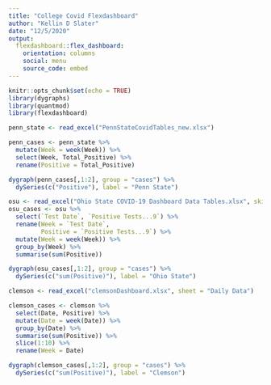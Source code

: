 ```yaml
---
title: "College Covid Flexdashboard"
author: "Kellin D Slater"
date: "12/5/2020"
output: 
  flexdashboard::flex_dashboard:
    orientation: columns
    social: menu
    source_code: embed
---
```


```r
knitr::opts_chunk$set(echo = TRUE)
library(dygraphs)
library(quantmod)
library(flexdashboard)
```

```r
penn_state <- read_excel("PennStateCovidTables_new.xlsx")

penn_cases <- penn_state %>%
  mutate(Week = week(Week)) %>%
  select(Week, Total_Positive) %>%
  rename(Positive = Total_Positive)

dygraph(penn_cases[,1:2], group = "cases") %>% 
  dySeries(c("Positive"), label = "Penn State")
```

```r
osu <- read_excel("Ohio State COVID-19 Dashboard Data Tables.xlsx", skip = 5)
osu_cases <- osu %>%
  select(`Test Date`, `Positive Tests...9`) %>%
  rename(Week = `Test Date`, 
         Positive = `Positive Tests...9`) %>%
  mutate(Week = week(Week)) %>%
  group_by(Week) %>%
  summarise(sum(Positive))

dygraph(osu_cases[,1:2], group = "cases") %>% 
  dySeries(c("sum(Positive)"), label = "Ohio State")
```

```r
clemson <- read_excel("clemsonDashboard.xlsx", sheet = "Daily Data") 

clemson_cases <- clemson %>%
  select(Date, Positive) %>%
  mutate(Date = week(Date)) %>%
  group_by(Date) %>%
  summarise(sum(Positive)) %>%
  slice(1:10) %>%
  rename(Week = Date)

dygraph(clemson_cases[,1:2], group = "cases") %>% 
  dySeries(c("sum(Positive)"), label = "Clemson")
```

